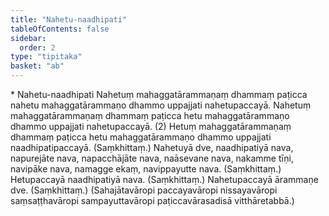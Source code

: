 ```yaml
---
title: "Nahetu-naadhipati"
tableOfContents: false
sidebar:
  order: 2
type: "tipitaka"
basket: "ab"
---
```



<DynamicBreadcrumb />

<Paragraph type="center">
* Nahetu-naadhipati
</Paragraph>

<Division number="391">

<Paragraph number="839">
Nahetuṃ mahaggatārammaṇaṃ dhammaṃ paṭicca nahetu mahaggatārammaṇo dhammo uppajjati nahetupaccayā. Nahetuṃ mahaggatārammaṇaṃ dhammaṃ paṭicca hetu mahaggatārammaṇo dhammo uppajjati nahetupaccayā. (2)
</Paragraph>

<Paragraph number="840">
Hetuṃ mahaggatārammaṇaṃ dhammaṃ paṭicca hetu mahaggatārammaṇo dhammo uppajjati naadhipatipaccayā. (Saṃkhittaṃ.)
</Paragraph>

</Division>
<Division number="392">

<Paragraph number="841">
Nahetuyā dve, naadhipatiyā nava, napurejāte nava, napacchājāte nava, naāsevane nava, nakamme tīṇi, navipāke nava, namagge ekaṃ, navippayutte nava. (Saṃkhittaṃ.)
</Paragraph>

<Paragraph number="842">
Hetupaccayā naadhipatiyā nava. (Saṃkhittaṃ.)
</Paragraph>

<Paragraph number="843">
Nahetupaccayā ārammaṇe dve. (Saṃkhittaṃ.)
</Paragraph>

<Paragraph number="844">
(Sahajātavāropi paccayavāropi nissayavāropi saṃsaṭṭhavāropi sampayuttavāropi paṭiccavārasadisā vitthāretabbā.)
</Paragraph>
</Division>